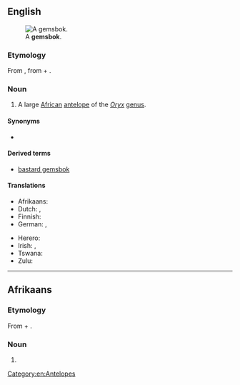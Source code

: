 ==English==
{{wikipedia}}
[[File:Oryx_gazella_(Okevi).jpg|thumb|A '''gemsbok'''.]]

===Etymology===
From {{etyl|af|en}} {{m|af|gemsbok}}, from {{etyl|nl|en}} {{m|nl|gems||[[chamois]]}} + {{m|nl|bok||[[buck]]}}.

===Noun===
{{en-noun}}

# A large [[African]] [[antelope]] of the ''[[Oryx]]'' [[genus]].

====Synonyms====
* {{l|en|gemsbuck}}

====Derived terms====
* [[bastard gemsbok]]

====Translations====
{{trans-top|a large African antelope of the ''Oryx'' genus}}
* Afrikaans: {{t+|af|gemsbok}}
* Dutch: {{t+|nl|gemsbok|m}}, {{t|nl|spiesbok|m}}
* Finnish: {{t|fi|keihäsantilooppi}}
* German: {{t|de|Spießbock|m}}, {{t|de|Gemsbok|m}}
{{trans-mid}}
* Herero: {{t-needed|hz}}
* Irish: {{t|ga|geamsboc|m}}, {{t|ga|oracs gasaileach|m}}
* Tswana: {{t|tn|kukama}}
* Zulu: {{t-needed|zu}}
{{trans-bottom}}

[[Category:en:Antelopes]]

----

==Afrikaans==

===Etymology===
From {{etyl|nl|af}} {{m|nl|gems||[[chamois]]}} + {{m|nl|bok||[[buck]]}}.

===Noun===
{{af-noun|gemsbokke}}

# {{l|en|gemsbok}}

{{topics|af|Antelopes}}
